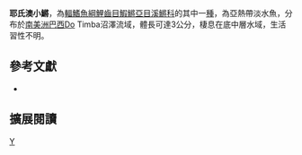 {{Speciesbox 
| taxon = Austrolebias jaegari
| status = NE
| status_system = IUCN3.1
| authority = [[Costa|Costa]] & [[Cheffe|Cheffe]], 2002
| synonyms = *''Cynolebias jaegari,Costa & Cheffe, 2002''
}}
'''耶氏澳小鱂'''，為[[輻鰭魚綱|輻鰭魚綱]][[鯉齒目|鯉齒目]][[鰕鱂亞目|鰕鱂亞目]][[溪鱂科|溪鱂科]]的其中一[[種|種]]，為亞熱帶淡水魚，分布於[[南美洲|南美洲]][[巴西|巴西]]Do Timba沼澤流域，體長可達3公分，棲息在底中層水域，生活習性不明。

== 參考文獻 ==
*{{FishBase_species|genus=Austrolebias|species=jaegari|year=2014|month=8}}

== 擴展閱讀 ==
{{refbegin}}
{{wikispecies-inline|Austrolebias jaegari|耶氏澳小鱂}}
{{refend}}
{{Taxonbar|from=Q5642479}}

[[Category:澳小鱂屬|Y]]